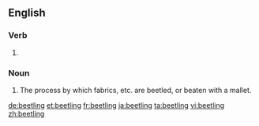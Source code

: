 ==English==

===Verb===
{{head|en|present participle}}

# {{present participle of|beetle|lang=en|nocat=1}}

===Noun===
{{en-noun}}

# The process by which fabrics, etc. are beetled, or beaten with a mallet.

[[de:beetling]]
[[et:beetling]]
[[fr:beetling]]
[[ja:beetling]]
[[ta:beetling]]
[[vi:beetling]]
[[zh:beetling]]